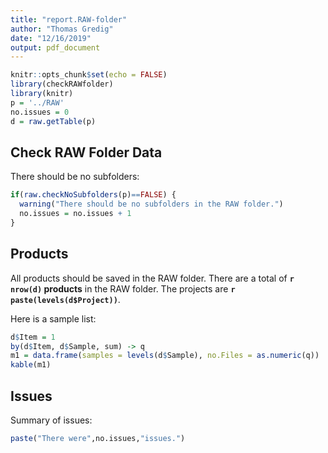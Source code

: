 ```yaml
---
title: "report.RAW-folder"
author: "Thomas Gredig"
date: "12/16/2019"
output: pdf_document
---
```


```r
knitr::opts_chunk$set(echo = FALSE)
library(checkRAWfolder)
library(knitr)
p = '../RAW'
no.issues = 0
d = raw.getTable(p)
```

## Check RAW Folder Data


There should be no subfolders:

```r
if(raw.checkNoSubfolders(p)==FALSE) {
  warning("There should be no subfolders in the RAW folder.")
  no.issues = no.issues + 1
}
```


## Products

All products should be saved in the RAW folder. There are a total of **`r nrow(d)` products** in the RAW folder. The projects are **`r paste(levels(d$Project))`**.

Here is a sample list:

```r
d$Item = 1
by(d$Item, d$Sample, sum) -> q
m1 = data.frame(samples = levels(d$Sample), no.Files = as.numeric(q))
kable(m1)
```


## Issues

Summary of issues:

```r
paste("There were",no.issues,"issues.")
```